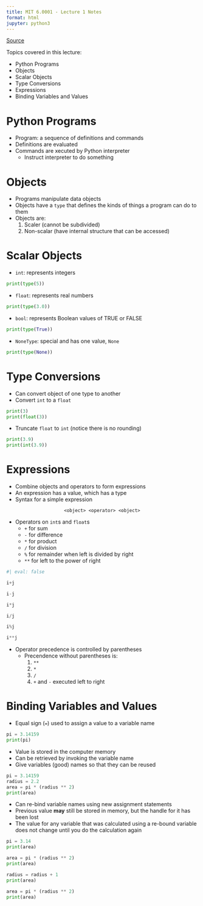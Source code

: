 ```yaml
---
title: MIT 6.0001 - Lecture 1 Notes
format: html
jupyter: python3
---
```


[Source](https://ocw.mit.edu/courses/6-0001-introduction-to-computer-science-and-programming-in-python-fall-2016/resources/mit6_0001f16_lec1/)

Topics covered in this lecture:

- Python Programs
- Objects
- Scalar Objects
- Type Conversions
- Expressions
- Binding Variables and Values

# Python Programs
- Program: a sequence of definitions and commands 
- Definitions are evaluated 
- Commands are xecuted by Python interpreter
  - Instruct interpreter to do something

# Objects
- Programs manipulate data objects
- Objects have a `type` that defines the kinds of things a program can do to them
- Objects are:
  1. Scaler (cannot be subdivided)
  2. Non-scalar (have internal structure that can be accessed)

# Scalar Objects
- `int`: represents integers

```python
print(type(5))
```

- `float`: represents real numbers

```python
print(type(3.0))
```

- `bool`: represents Boolean values of TRUE or FALSE

```python
print(type(True))
```

- `NoneType`: special and has one value, `None`

```python
print(type(None))
```

# Type Conversions
- Can convert object of one type to another
- Convert `int` to a `float`

```python
print(3)
print(float(3))
```

- Truncate `float` to `int` (notice there is no rounding)

```python
print(3.9)
print(int(3.9))
```

# Expressions
- Combine objects and operators to form expressions
- An expression has a value, which has a type
- Syntax for a simple expression

<center> `<object> <operator> <object>` </center>

- Operators on `int`s and `float`s
  - `+` for sum
  - `-` for difference
  - `*` for product
  - `/` for division
  - `%` for remainder when left is divided by right
  - `**` for left to the power of right

```python
#| eval: false

i+j

i-j

i*j

i/j

i%j

i**j
```

- Operator precedence is controlled by parentheses
  - Precendence without parentheses is:
    1. `**`
    2. `*`
    3. `/`
    4. `+` and `-` executed left to right

# Binding Variables and Values
- Equal sign (`=`) used to assign a value to a variable name

```python
pi = 3.14159
print(pi)
```

- Value is stored in the computer memory
- Can be retrieved by invoking the variable name
- Give variables (good) names so that they can be reused

```python
pi = 3.14159
radius = 2.2
area = pi * (radius ** 2)
print(area)
```

- Can re-bind variable names using new assignment statements
- Previous value **may** still be stored in memory, but the handle for it has been lost
- The value for any variable that was calculated using a re-bound variable does not change until you do the calculation again

```python
pi = 3.14
print(area)
```

```python
area = pi * (radius ** 2)
print(area)
```

```python
radius = radius + 1
print(area)
```

```python
area = pi * (radius ** 2)
print(area)
```
